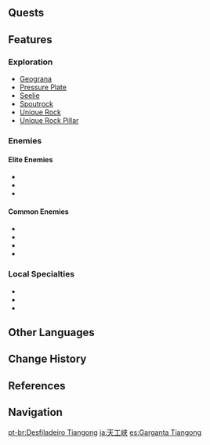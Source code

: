 {{Location Infobox
|image        = Tiangong Gorge.png
|type         = Subarea
|region       = Liyue
|area         = The Chasm
}}
{{Location Intro|description=<p></p>}}
<!--
==Points of Interest==
{| class="article-table alternating-colors-table tdc1" style="width: 100%;"
! style="width: 200px;" | Name
! Description
|- id="Name"
| [[File:Image.png|180px]]<br />Name
| Short description
|}
-->
==Quests==
{{Quests by Category List|heo=1}}

==Features==
===Exploration===
* [[Geograna]]
* [[Pressure Plate]]
* [[Seelie]]
* [[Spoutrock]]
* [[Unique Rock]]
* [[Unique Rock Pillar]]

===Enemies===
====Elite Enemies====
* {{Enemy|Rock Shieldwall Mitachurl}}
* {{Enemy|Ruin Guard}}
* {{Enemy|Ruin Grader}}

====Common Enemies====
* {{Enemy|Cryo Hilichurl Shooter}}
* {{Enemy|Pyro Hilichurl Shooter}}
* {{Enemy|Geo Samachurl}}
* {{Enemy|Large Anemo Slime}}

===Local Specialties===
* {{Item|Cor Lapis}}
* {{Item|Qingxin}}
* {{Item|Violetgrass}}
<!--
===Interactables===

==Puzzles==

==NPCs==
*

==Lore==

==Trivia==
*

==Soundtracks==
The following [[soundtrack]]s are played at {{subst:PAGENAME}}.
{{Soundtracks by Category|{{subst:PAGENAME}}}}

==Gallery==
<gallery>

</gallery>

==Video Guides==
{{EVT
|video1   =  youtu.be
|caption1 = 
}}-->

==Other Languages==
{{Other Languages
|en      = Tiangong Gorge
|zhs     = 天工峡
|zhs_rm  = Tiāngōng-xiá
|zht     = 天工峽
|zht_rm  = Tiāngōng-xiá
|zh_tl   = Heaven's Work Gorge
|ja      = {{Rubi|天|てん|工|こう|峡|きょう}}
|ja_rm   = Tenkou-kyou<ref>[[Map]], Label: Tiangong Gorge (Japanese)</ref>
|ja_tl   = Heaven's Work Gorge{{Sino|ja}}
|ko      = {{tt|천공|天工}} {{tt|협곡|峽谷}}
|ko_rm   = Cheongong Hyeopgok
|ko_tl   = Tiangong Canyon{{Sino|ko}}
|es      = Garganta Tiangong
|es_tl   = Tiangong Gorge
|fr      = Gorge Tiangong
|fr_tl   = Tiangong Gorge
|ru      = Ущелье Тяньгун
|ru_tl   = Tiangong Gorge
|th      = Tiangong Gorge
|vi      = Eo Núi {{tt|Thiên Công|天工}}
|vi_tl   = 
|de      = Tiangong-Klamm
|de_tl   = Tiangong Gorge
|id      = Tiangong Gorge
|pt      = Desfiladeiro Tiangong
|pt_tl   = 
|tr      = Tiangong Geçidi
|tr_tl   = 
|it      = Canyon di Tiangong
|it_tl   = Tiangong Canyon
}}

==Change History==
{{Change History|2.6}}

==References==
{{Reflist}}

==Navigation==
{{Area Navbox|Liyue}}

[[pt-br:Desfiladeiro Tiangong]]
[[ja:天工峡]]
[[es:Garganta Tiangong]]
